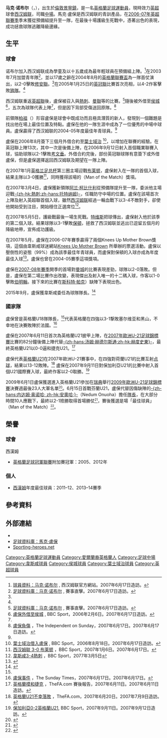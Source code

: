 {{noteTA
|G1=英超
|T=zh-hans:马克·诺布尔;zh-hk:馬克·盧保;zh-tw:馬克·諾布爾;
|1=zh-hans:马克·詹姆斯·诺布尔; zh-hk:馬克·占士·盧保;
|2=zh-hans:诺布尔;zh-hk:盧保;zh-tw:諾布爾;
|3=zh-hans:帕德鲁; zh-hk:柏祖;
|4=zh-hans:特维斯; zh-hk:迪維斯;
|5=zh-hans:李·卡特摩尔; zh-hk:卡達莫;
|6=zh-hans:布莱顿; zh-hk:白禮頓;
|7=zh-hans:塞尔维亚和黑山;zh-hk:塞爾維亞和黑山;zh-tw:塞爾維亞與蒙特內哥羅;
|8=zh-hans:保级; zh-hk:護級;
|9=zh-hans:斯科特·帕克; zh-hk:柏加;
|10=zh-hans:阿兰·柯比什利; zh-hk:古比士利;
}}
{{Football player infobox 
|          playername = 马克·诺布尔<br />''Mark Noble''
|               image =  Mark Noble (24707626906) (cropped).jpg
|       image_size = 250
|            fullname = 马克·詹姆斯·诺布尔<br />Mark James Noble
|            nickname = ''{{lang|en|Nobes}}''
|              height = {{height|meter=1.80}}
|         dateofbirth = {{birth date and age|1987|5|8}}
|         cityofbirth = [[倫敦|倫敦]][[景寧鎮|景寧鎮]]
|      countryofbirth = {{ENG}}
|         currentclub = [[西汉姆联足球俱乐部|西汉姆联]]
|          clubnumber = 16
|            position = [[中場|中場]]
|          youthyears = 2000-2004
|          youthclubs = [[西汉姆联足球俱乐部|西汉姆联]]
| youthyears1    = 2000–2004 |youthclubs1 = [[西汉姆联足球俱乐部|西汉姆联]]
| years1         = 2004–     |clubs1      = [[西汉姆联足球俱乐部|西汉姆联]]    |caps1 = 464 |goals1 = 55 <!--STATS ACCOUNT FOR LEAGUE ONLY-->
| years2         = 2006      |clubs2      = →[[赫尔城足球俱乐部|侯城]] (外借)     |caps2 = 5   |goals2 = 0
| years3         = 2006      |clubs3      = →[[伊普斯维奇城足球俱乐部|伊普斯维奇]] (外借) |caps3 = 13  |goals3 = 1
| nationalyears1 = 2002     |nationalteam1 = [[英格蘭16歲以下足球代表隊|英格蘭U16]]|nationalcaps1 = 7 |nationalgoals1 = 0
| nationalyears2 = 2003–2004|nationalteam2 =[[英格蘭17歲以下足球代表隊|英格蘭U17]]|nationalcaps2 = 12|nationalgoals2 = 0
| nationalyears3 = 2004     |nationalteam3 = [[英格蘭18歲以下足球代表隊|英格蘭U18]]|nationalcaps3 = 1 |nationalgoals3 = 0
| nationalyears4 = 2005     |nationalteam4 = [[英格蘭19歲以下足球代表隊|英格蘭U19]]|nationalcaps4 = 7 |nationalgoals4 = 0
| nationalyears5 = 2007–2009|nationalteam5 =[[英格蘭21歲以下足球代表隊|英格蘭U21]]|nationalcaps5 = 20|nationalgoals5 = 3
| club-update    = 2021年12月28日
| nationalteam-update = 
}}
'''马克·诺布尔'''（{{lang-en|'''Mark Noble'''}}，{{bd|1987年|5月8日|catIdx=Noble, Mark}}），出生於[[倫敦|倫敦]][[景寧鎮|景寧鎮]]，是一名[[英格蘭|英格蘭]][[足球|足球運動員]]，現時效力[[英超|英超]]球會[[西汉姆联足球俱乐部|西汉姆联]]，司職[[中場|中場]]。馬克·盧保是西汉姆联的青訓產品，在[[2006年至2007年英格蘭超級聯賽|2006-07年英超聯賽季]]季末獲從預備組提升至一隊，在最後十場護級生死戰中，憑著出色的表現，成功拯救球隊逃離降級邊緣。

==生平==
===球會===
诺布尔加入西汉姆联成為學童及以十五歲成為最年輕球員在預備組上陣。<ref name=whufc>[http://www.whufc.com/team/?page_id=1219&player_id=17 球員資料：马克·诺布尔] {{webarchive|url=https://web.archive.org/web/20070929090850/http://www.whufc.com/team/?page_id=1219&player_id=17 |date=2007-09-29 }}, 西汉姆联官方網站。2007年6月17日造訪。</ref>在2003年7月加盟青年隊<ref name=sbase>[http://www.soccerbase.com/players_details.sd?playerid=37804 足球資料庫：马克·诺布尔] {{Wayback|url=http://www.soccerbase.com/players_details.sd?playerid=37804 |date=20071130043254 }}, 賽事直擊。2007年6月17日造訪。</ref>，並以17歲之齡在2004年8月的[[英格蘭聯賽盃|英格蘭聯賽盃]]為一隊首仗演出，以2-0擊敗[[修安联足球俱乐部|修安聯]]。<ref name=sbase />在2005年1月25日的[[英格蘭足球冠軍聯賽|英冠聯]]比賽首次亮相，以4-2作客擊敗[[伍尔弗汉普顿流浪足球俱乐部|狼隊]]。<ref name=sbase /> 

西汉姆联重返[[英格蘭足球超級聯賽|英超聯]]後，盧保被召入與[[托特纳姆热刺足球俱乐部|熱刺]]、[[曼联足球俱乐部|曼聯]]等的比賽。<ref name=sbase2>[http://www.soccerbase.com/players_details.sd?playerid=37804 足球資料庫：马克·诺布尔] {{Wayback|url=http://www.soccerbase.com/players_details.sd?playerid=37804 |date=20071130043254 }}, 賽事直擊。2007年6月17日造訪。</ref>隨後被外借至[[赫尔城足球俱乐部|侯城]]<ref>[http://news.bbc.co.uk/sport1/hi/football/teams/h/hull_city/4674790.stm 盧保外借至侯城] {{Wayback|url=http://news.bbc.co.uk/sport1/hi/football/teams/h/hull_city/4674790.stm |date=20060209040129 }}, BBC Sport，2006年2月6日。2007年6月17日造訪。</ref>，五次為球隊代表上陣<ref name=sbase2 />，但是因下背部受傷送回原隊。<ref name=indie>[http://sport.independent.co.uk/football/comment/article2491790.ece 盧保負傷] {{webarchive|url=https://web.archive.org/web/20070930171242/http://sport.independent.co.uk/football/comment/article2491790.ece |date=2007-09-30 }}，The Independent on Sunday，2007年6月17日。2007年6月17日造訪。</ref>

前領隊[[阿兰·帕德鲁|柏祖]]（{{lang|en|Alan Pardew}}）形容盧保是球會中既成功而且極具潛質的新人，發現到一個難題是找出他在場上最佳位置及特點。盧保在他的一隊生涯中成為了一位優秀的中場中球員。盧保贏得了西汉姆联的2004-05年度最佳年青球員。<ref name=whufc />

盧保在2006年8月簽下三個月外借合約至[[伊普斯维奇城足球俱乐部|葉士域治]] <ref>[http://news.bbc.co.uk/sport1/hi/football/teams/i/ipswich_town/4786277.stm 葉士域治借入盧保] {{Wayback|url=http://news.bbc.co.uk/sport1/hi/football/teams/i/ipswich_town/4786277.stm |date=20060821204714 }}, BBC Sport，2006年8月18日。2007年6月17日造訪。</ref>，以增加在聯賽的經驗。在英冠聯上陣13次，其中一次是後備上陣，在2006年9月12日射入首個職業聯賽入球，協助球隊以2-1擊敗[[考文垂足球俱乐部|考文垂]]。外借合約完後，部份英冠聯球隊有意簽下或外借盧保，但是盧保選擇返回西汉姆联及期望在一隊上陣。

在2007年1月[[英格兰足总杯|英格兰足总杯]]第三圈主場迎戰[[布莱顿足球俱乐部|布莱顿]]，盧保射入在一隊的首個入球，結果主隊以3-0獲勝<ref>[http://news.bbc.co.uk/sport1/hi/football/fa_cup/6214031.stm 西汉姆联 3-0 布莱顿] {{Wayback|url=http://news.bbc.co.uk/sport1/hi/football/fa_cup/6214031.stm |date=20070124142401 }}，BBC Sport，2007年1月6日。2007年6月17日。</ref>，同時獲得該場的{{link-en|Man of the Match|Man of the Match|最佳球員}}（Man of the Match）獎項。

在2007年3月4日，盧保獲新領隊[[阿兰·柯比什利|阿兰·柯比什利]]從預備隊提升至一隊，委派他主場迎戰[[托特纳姆热刺足球俱乐部|-{zh-hk:熱刺;zh-hans:托特纳姆}-]]，任職防守中場的位置。盧保在該場首次上陣及射入英超聯首個入球，雖然[[西汉姆联足球俱乐部|西汉姆联]]經過一輪血戰下以3-4不敵對手，卻使他開始受到注目，開始穩住正選席位<ref>[http://news.bbc.co.uk/sport2/hi/football/eng_prem/6392467.stm 韋斯咸3-4熱刺] {{Wayback|url=http://news.bbc.co.uk/sport2/hi/football/eng_prem/6392467.stm |date=20080325020229 }}，BBC Sport，2077年3月5日</ref>。

在2007年5月5日，護級戰最後一場生死戰。[[卡洛斯·特维斯|特维斯]]把球傳出，盧保射入他於該季的第二個入球。結果球隊以3-1擊敗[[博尔顿足球俱乐部|保頓]]，拯救了西汉姆联並逃出已逗留五個月的降級地帶，宣佈成功護級。

在2007年5月，盧保在2006-07年賽季贏得了兩個Knees Up Mother Brown獎項，這個由韋斯咸球迷網站[http://www.kumb.com/ Knees Up Mother Brown] {{Wayback|url=http://www.kumb.com/ |date=20200525224038 }}所舉辦的票選活動。盧保以壓倒性的姿態（99%）成為該季最佳年青球員，而盧保對保頓的入球亦成為年度最佳入球<ref>{{Cite web |url=http://www.kumb.com/award.php?id=7 |title=KUMB 06/07球季獎項 |access-date=2007-11-20 |archive-url=https://web.archive.org/web/20071023074641/http://kumb.com/award.php?id=7 |archive-date=2007-10-23 |dead-url=yes }}</ref>。盧保也曾在2004-05賽季這項獎項。

盧保在[[2007年至2008年英格蘭超級聯賽|2007-08年賽季]]開季的首場對[[曼城足球俱乐部|曼城]]的比賽表現差勁，球隊以2-0落敗。但是，盧保在第二場比賽作出改變，表現傑出及射入唯一的十二碼入球，作客以1-0擊敗[[伯明翰足球俱乐部|伯明翰]]。接下來的比賽在[[斯科特·帕克|斯科特·帕克]]）缺陣下表現出色。

2015年9月，盧保獲韋斯咸委任為球隊隊長。<ref>{{cite web|url=https://hk.sports.yahoo.com/news/%E5%AE%98%E6%96%B9-%E9%A6%AC%E5%85%8B%E7%9B%A7%E4%BF%9D%E7%8D%B2%E5%A7%94%E4%BB%BB%E7%82%BA%E9%9F%8B%E6%96%AF%E5%92%B8%E9%9A%8A%E9%95%B7-013712788--sow.html|language=zh|title=官方：馬克盧保獲委任為韋斯咸隊長|publisher=Goal.com|date=2015-09-15|accessdate=2015-09-15|archive-date=2016-03-05|archive-url=https://web.archive.org/web/20160305161150/https://hk.sports.yahoo.com/news/%E5%AE%98%E6%96%B9-%E9%A6%AC%E5%85%8B%E7%9B%A7%E4%BF%9D%E7%8D%B2%E5%A7%94%E4%BB%BB%E7%82%BA%E9%9F%8B%E6%96%AF%E5%92%B8%E9%9A%8A%E9%95%B7-013712788--sow.html|dead-url=no}}</ref>

===國家隊===
盧保曾是英格蘭U18隊隊長，<ref name=whufc />代表英格蘭在{{link-en|2005 UEFA European Under-19 Football Championship|2005 UEFA European U-19 Football Championship|2005年歐洲U-19足球錦標賽}}四強以3-1撃敗塞尔维亚和黑山，不幸地在決賽敗陣於法國。<ref name=times>[http://www.timesonline.co.uk/tol/sport/football/article1942679.ece 盧保事件] {{Wayback|url=http://www.timesonline.co.uk/tol/sport/football/article1942679.ece |date=20080821151946 }}，The Sunday Times，2007年6月17日。2007年6月17日。</ref>

盧保在2007年6月11日首次為英格蘭U21披甲上陣，在[[2007年歐洲U-21足球錦標賽|2007年歐洲U-21足球錦標賽]]比賽的82分鐘後備上陣代替[[汤姆·赫德尔斯通|-{zh-hans:汤姆·赫德尔斯通;zh-hk:赫度史東}-]]，最終英格蘭U21以0-0逼和捷克U21。<ref>[http://www.thefa.com/Euro2007/EnglandNews/Postings/2007/06/EngU21s_vCzechRepublic.htm 英格蘭摸和捷克] {{Webarchive|url=https://archive.today/20071029052657/http://www.thefa.com/Euro2007/EnglandNews/Postings/2007/06/EngU21s_vCzechRepublic.htm |date=2007-10-29 }}，TheFA.com 賽後報告，2007年6月11日。2007年6月11日造訪。</ref> 

盧保代表[[英格蘭21歲以下足球代表隊|英格蘭U21]]在2007年歐洲U-21賽事中，在四強對荷蘭U21的比賽互射[[点球|点球]]，結果以13-12敗陣。<ref>[http://www.thefa.com/Euro2007/EnglandNews/Postings/2007/06/EngU21s_vHolland.htm 英格蘭U21不幸落敗] {{webarchive|url=https://archive.is/20071029052657/http://www.thefa.com/Euro2007/EnglandNews/Postings/2007/06/EngU21s_vHolland.htm |date=2007-10-29 }}，TheFA.com，2007年6月20日。2007年7月9日造訪。</ref>
盧保在2007年9月11日對保加利亞U21的比賽中射入首個U21國際賽入球，最終作客以2-0取勝。<ref>[http://news.bbc.co.uk/sport1/hi/football/internationals/6988587.stm 保加利亞0-2英格蘭U21], BBC Sport，2007年9月11日。2007年9月12日造訪。</ref>

2009年6月1日盧保獲選進入英格蘭U21參加在[[瑞典|瑞典]]舉行[[2009年歐洲U-21足球錦標賽|2009年歐洲U-21足球錦標賽]]決賽週最後23人大軍名單<small><ref>{{cite news |language=en |url=http://news.bbc.co.uk/sport2/hi/football/internationals/8070858.stm |title=England Under-21s hit by injuries |publisher=[[BBC|BBC]] Sport |date=2009-06-01 |accessdate=2009-06-09 |archive-date=2009-06-01 |archive-url=https://web.archive.org/web/20090601165338/http://news.bbc.co.uk/sport2/hi/football/internationals/8070858.stm |dead-url=no }}</ref></small>。6月15日首戰芬蘭U21，盧保代替因傷缺陣的[[內姆·奧奴夏|-{zh-hans:内达姆·奥诺哈; zh-hk:安奧哈;}-]]（Nedum Onuoha）擔任[[隊長_(足球)|隊長]]，在大部分時間10人應戰下，最終以2-1險勝取得首場勝仗<small><ref>{{cite news |language=en |url=http://news.bbc.co.uk/sport2/hi/football/internationals/8099419.stm |title=England U21s 2-1 Finland U21s |publisher=[[BBC|BBC]] Sport |date=2009-06-15 |accessdate=2009-06-16 |archive-date=2009-06-16 |archive-url=https://web.archive.org/web/20090616012807/http://news.bbc.co.uk/sport2/hi/football/internationals/8099419.stm |dead-url=no }}</ref></small>，賽後獲選是場「最佳球員」（Man of the Match）<small><ref>{{cite web |language=en |url=http://www1.uefa.com/competitions/under21/motm/md=1/day=1/index.html |title=Carlsberg Man of the Match Award:Match Day 1 Monday |publisher=[[UEFA|uefa.com]] |date=2009-06-15 |accessdate=2009-06-23 |deadurl=yes |archiveurl=https://web.archive.org/web/20090628112119/http://www1.uefa.com/competitions/under21/motm/md=1/day=1/index.html |archivedate=2009-06-28 }}</ref></small>。

== 榮譽 ==
=== 球會 ===
;{{flagicon|ENG}} 西漢姆
* [[英格蘭足球冠軍聯賽|英格蘭足球冠軍聯賽]]附加賽冠軍：2005、2012年

=== 個人 ===
*[[西汉姆联|西漢姆]]年度最佳球員：2011–12、2013–14賽季

==參考資料==
{{reflist}}

==外部連結==
*{{Soccerway}}
*[http://www.soccerbase.com/players_details.sd?playerid=37804 足球資料庫：馬克·盧保] {{Wayback|url=http://www.soccerbase.com/players_details.sd?playerid=37804 |date=20071130043254 }}
*[http://www.sporting-heroes.net/football-heroes/displayhero_club.asp?HeroID=11083 Sporting-heroes.net] {{Wayback|url=http://www.sporting-heroes.net/football-heroes/displayhero_club.asp?HeroID=11083 |date=20071031104518 }}

{{韋斯咸球員名單}}
{{韋斯咸年度最佳球員}}
{{2009年歐洲U21足球錦標賽英格蘭U21參賽名單}}
{{2011/12年英冠PFA年度最佳陣容}}

{{DEFAULTSORT:Noble, Mark}}
[[Category:英格蘭足球運動員|Category:英格蘭足球運動員]]
[[Category:愛爾蘭裔英格蘭人|Category:愛爾蘭裔英格蘭人]]
[[Category:足球中場|Category:足球中場]]
[[Category:韋斯咸球員|Category:韋斯咸球員]]
[[Category:侯城球員|Category:侯城球員]]
[[Category:葉士域治球員|Category:葉士域治球員]]
[[Category:英超球員|Category:英超球員]]